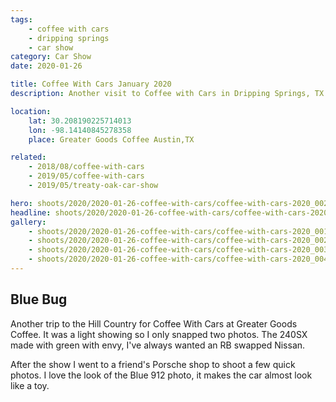 ```yaml
---
tags:
    - coffee with cars
    - dripping springs
    - car show
category: Car Show
date: 2020-01-26

title: Coffee With Cars January 2020
description: Another visit to Coffee with Cars in Dripping Springs, TX

location:
    lat: 30.208190225714013
    lon: -98.14140845278358
    place: Greater Goods Coffee Austin,TX

related:
    - 2018/08/coffee-with-cars
    - 2019/05/coffee-with-cars
    - 2019/05/treaty-oak-car-show

hero: shoots/2020/2020-01-26-coffee-with-cars/coffee-with-cars-2020_002.jpg
headline: shoots/2020/2020-01-26-coffee-with-cars/coffee-with-cars-2020_002.jpg
gallery:
    - shoots/2020/2020-01-26-coffee-with-cars/coffee-with-cars-2020_001.jpg
    - shoots/2020/2020-01-26-coffee-with-cars/coffee-with-cars-2020_002.jpg
    - shoots/2020/2020-01-26-coffee-with-cars/coffee-with-cars-2020_003.jpg
    - shoots/2020/2020-01-26-coffee-with-cars/coffee-with-cars-2020_004.jpg
---
```



## Blue Bug

Another trip to the Hill Country for Coffee With Cars at Greater Goods Coffee. It was a light showing so I only snapped two photos. The 240SX made with green with envy, I've always wanted an RB swapped Nissan.

After the show I went to a friend's Porsche shop to shoot a few quick photos. I love the look of the Blue 912 photo, it makes the car almost look like a toy.

<Gallery>
    <div class="grid grid-cols-12 gap-8">
        <GalleryRow src={frontmatter.gallery[1]} columns="1" />
        <GalleryRow src={frontmatter.gallery[0]} columns="1" />
        <GalleryRow src={frontmatter.gallery[2]} columns="1" />
        <GalleryRow src={frontmatter.gallery[3]} columns="1" />
    </div>
</Gallery>
